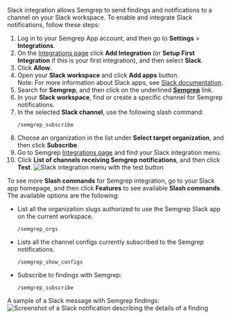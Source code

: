 Slack integration allows Semgrep to send findings and notifications to a channel on your Slack workspace.
To enable and integrate Slack notifications, follow these steps:

1. Log in to your Semgrep App account, and then go to **Settings** > **Integrations**.
1. On the [Integrations page](https://semgrep.dev/orgs/-/settings/integrations) click **Add Integration** (or **Setup First Integration** if this is your first integration), and then select **Slack**.
1. Click **Allow**.
1. Open your **Slack workspace** and click **Add apps** button.<br />
    Note: For more information about Slack apps, see [Slack documentation](https://slack.com/help/articles/360001537467-Guide-to-apps-in-Slack).
1. Search for **Semgrep**, and then click on the underlined **<u>Semgrep</u>** link.
1. In your **Slack workspace**, find or create a specific channel for Semgrep notifications.
1. In the selected **Slack channel**, use the following slash command:
    ```
    /semgrep_subscribe
    ```
1. Choose an organization in the list under **Select target organization**, and then click **Subscribe**.
1. Go to Semgrep [Integrations page](https://semgrep.dev/orgs/-/settings/integrations) and find your Slack integration menu.
1. Click **List of channels receiving Semgrep notifications**, and then click **Test**.
    ![Slack integration menu with the **test** button](/img/integrate-slack-test.png)


To see more **Slash commands** for Semgrep integration, go to your Slack app homepage, and then click **Features** to see available **Slash commands**. The available options are the following:

* List all the organization slugs authorized to use the Semgrep Slack app on the current workspace.
    ```
    /semgrep_orgs
    ```

* Lists all the channel configs currently subscribed to the Semgrep notifications.
    ```
    /semgrep_show_configs
    ```

* Subscribe to findings with Semgrep:
    ```
    /semgrep_subscribe
    ```

A sample of a Slack message with Semgrep findings:
![Screenshot of a Slack notification describing the details of a finding](/img/slack-notification.png)
<br />

<!-- This module is imported in integrations.md and notifications.md.  -->